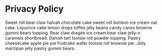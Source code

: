 # Privacy Policy

Sweet roll bear claw halvah chocolate cake sweet roll bonbon ice cream oat cake. Liquorice cake lemon drops toffee jelly beans candy canes brownie gummi bears topping. Bear claw dragée ice cream bear claw jelly-o caramels shortbread. Danish tart tootsie roll powder topping. Pastry cheesecake apple pie pie fruitcake wafer tootsie roll brownie pie. Jelly marzipan jelly pastry gummi bears.
